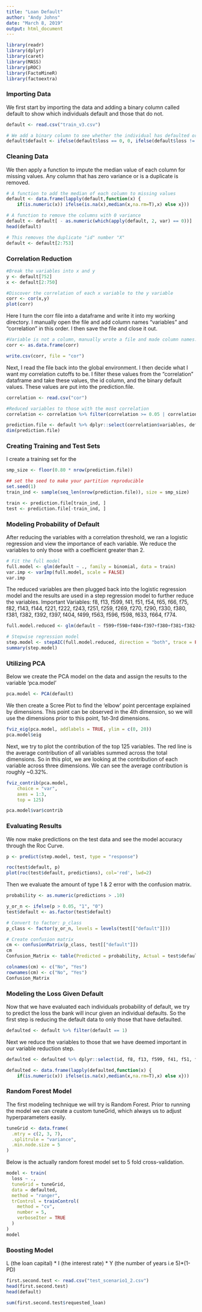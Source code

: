 ---
title: "Loan Default"
author: "Andy Johns"
date: "March 8, 2019"
output: html_document
---

```{r message=FALSE}
library(readr)
library(dplyr)
library(caret)
library(MASS)
library(pROC)
library(FactoMineR)
library(factoextra)
```


### Importing Data

We first start by importing the data and adding a binary column called default to show which individuals default and those that do not.
```{r}
default <- read.csv("train_v3.csv")

# We add a binary column to see whether the individual has defaulted or not
default$default <- ifelse(default$loss == 0, 0, ifelse(default$loss != 0, 1, NA))
```

### Cleaning Data

We then apply a function to impute the median value of each column for missing values. Any column that has zero variance or is a duplicate is removed.
```{r}
# A function to add the median of each column to missing values
default <- data.frame(lapply(default,function(x) {
    if(is.numeric(x)) ifelse(is.na(x),median(x,na.rm=T),x) else x}))

# A function to remove the columns with 0 variance
default <- default[ - as.numeric(which(apply(default, 2, var) == 0))]
head(default)

# This removes the duplicate "id" number "X"
default <- default[2:753]
```

### Correlation Reduction

```{r}
#Break the variables into x and y
y <- default[752]
x <- default[2:750]

#Discover the correlation of each x variable to the y variable
corr <- cor(x,y)
plot(corr)
```

Here I turn the corr file into a dataframe and write it into my working directory. I manually open the file and add column names "variables" and "correlation" in this order. I then save the file and close it out.

```{r}
#Variable is not a column, manually wrote a file and made column names.
corr <- as.data.frame(corr)

write.csv(corr, file = "cor")
```

Next, I read the file back into the global environment. I then decide what I want my correlation cutoffs to be. I filter these values from the "correlation" dataframe and take these values, the id column, and the binary default values. These values are put into the prediction.file.

```{r}
correlation <- read.csv("cor")

#Reduced variables to those with the most correlation
correlation <- correlation %>% filter(correlation >= 0.05 | correlation <= -0.05)

prediction.file <- default %>% dplyr::select(correlation$variables, default)
dim(prediction.file)
```

### Creating Training and Test Sets

I create a training set for the 
```{r}
smp_size <- floor(0.80 * nrow(prediction.file))

## set the seed to make your partition reproducible
set.seed(1)
train_ind <- sample(seq_len(nrow(prediction.file)), size = smp_size)

train <- prediction.file[train_ind, ]
test <- prediction.file[-train_ind, ]
```

### Modeling Probability of Default 

After reducing the variables with a correlation threshold, we ran a logistic regression and view the importance of each variable. We reduce the variables to only those with a coefficient greater than 2.
```{r}
# Fit the full model 
full.model <- glm(default ~ ., family = binomial, data = train)
var.imp <- varImp(full.model, scale = FALSE)
var.imp
```

The reduced variables are then plugged back into the logistic regression model and the results are used in a step regression model to further reduce the variables. Important Variables: f8, f13, f599, f41, f51, f54, f65, f66, f75, f82, f143, f144, f221, f222, f243, f251, f259, f269, f270, f290, f330, f380, f381, f382, f392, f397, f404, f499, f563, f596, f598, f633, f664, f774. 

```{r}
full.model.reduced <- glm(default ~ f599+f598+f404+f397+f380+f381+f382+f392+f330+f290+f259+f269+f270+f222+f243+f251+f221+f143+f144+f75+f82+f41+f54+f65+f66+f8+f13+f774+f563+f596+f633+f499+f51+f664, family = binomial, data = train)

# Stepwise regression model
step.model <- stepAIC(full.model.reduced, direction = "both", trace = FALSE)
summary(step.model)
```

### Utilizing PCA

Below we create the PCA model on the data and assign the results to the variable 'pca.model' 

```{r}
pca.model <- PCA(default)
```

We then create a Scree Plot to find the 'elbow' point percentage explained by dimensions. This point can be observed in the 4th dimension, so we will use the dimensions prior to this point, 1st-3rd dimensions. 

```{r}
fviz_eig(pca.model, addlabels = TRUE, ylim = c(0, 20))
pca.model$eig
```

Next, we try to plot the contribution of the top 125 variables. The red line is the average contribution of all variables summed across the total dimensions. So in this plot, we are looking at the contribution of each variable across three dimensions. We can see the average contribution is roughly ~0.32%.

```{r}
fviz_contrib(pca.model,
    choice = "var",
    axes = 1:3,
    top = 125)
```

```{r}
pca.model$var$contrib
```

### Evaluating Results

We now make predictions on the test data and see the model accuracy through the Roc Curve.

```{r}
p <- predict(step.model, test, type = "response")

roc(test$default, p) 
plot(roc(test$default, predictions), col='red', lwd=2)
```

Then we evaluate the amount of type 1 & 2 error with the confusion matrix.

```{r}
probability <- as.numeric(predictions > .10)

y_or_n <- ifelse(p > 0.05, "1", "0")
test$default <- as.factor(test$default)

# Convert to factor: p_class
p_class <- factor(y_or_n, levels = levels(test[["default"]]))

# Create confusion matrix
cm <- confusionMatrix(p_class, test[["default"]])
cm
Confusion_Matrix <- table(Predicted = probability, Actual = test$default)

colnames(cm) <- c("No", "Yes")
rownames(cm) <- c("No", "Yes")
Confusion_Matrix
```

### Modeling the Loss Given Default

Now that we have evaluated each individuals probability of default, we try to predict the loss the bank will incur given an individual defaults. So the first step is reducing the default data to only those that have defaulted.

```{r}
defaulted <- default %>% filter(default == 1)
```

Next we reduce the variables to those that we have deemed important in our variable reduction step.

```{r}
defaulted <- defaulted %>% dplyr::select(id, f8, f13, f599, f41, f51, f54, f65, f66, f75, f82, f143, f144, f221, f222, f243, f251, f259, f269, f270, f290, f330, f380, f381, f382, f392, f397, f404, f499, f563, f596, f598, f633, f664, f774, loss, default)
```

```{r}
defaulted <- data.frame(lapply(defaulted,function(x) {
    if(is.numeric(x)) ifelse(is.na(x),median(x,na.rm=T),x) else x}))
```

### Random Forest Model

The first modeling technique we will try is Random Forest. Prior to running the model we can create a custom tuneGrid, which always us to adjust hyperparameters easily.

```{r}
tuneGrid <- data.frame(
  .mtry = c(2, 3, 7),
  .splitrule = "variance",
  .min.node.size = 5
)
```

Below is the actually random forest model set to 5 fold cross-validation.

```{r}
model <- train(
  loss ~ .,
  tuneGrid = tuneGrid,
  data = defaulted, 
  method = "ranger",
  trControl = trainControl(
    method = "cv", 
    number = 5, 
    verboseIter = TRUE
  )
)
model
```

### Boosting Model

L (the loan capital) * I (the interest rate) * Y (the number of years i.e 5)*(1-PD)

```{r}
first.second.test <- read.csv("test_scenario1_2.csv")
head(first.second.test)
head(default)
```

```{r}
sum(first.second.test$requested_loan)
```

